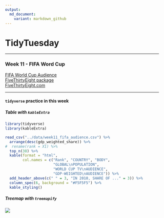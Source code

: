 ```yaml
---
output:
  md_document:
    variant: markdown_github
---
```

# TidyTuesday  

***  
### Week 11 - FIFA Word Cup

[FIFA World Cup Audience](https://github.com/rfordatascience/tidytuesday/blob/master/data/week11_fifa_audience.csv)    
[FiveThirtyEight package](https://github.com/rudeboybert/fivethirtyeight)    
[FiveThirtyEight.com](https://fivethirtyeight.com/features/how-to-break-fifa/)  

------------------------------------------------------------------------

#### `tidyverse` practice in this week

##### Table with `kableExtra`  
```r
library(tidyverse)
library(kableExtra)

read_csv("../data/week11_fifa_audience.csv") %>% 
  arrange(desc(gdp_weighted_share)) %>% 
#  rename(rank = X1) %>% 
  top_n(38) %>% 
  kable(format = "html",
        col.names = c("Rank", "COUNTRY", "BODY",
                      "GLOBAL\nPOPULATION",
                      "WORLD CUP TV\nAUDIENCE",
                      "GDP-WEIGHTED\nAUDIENCE")) %>% 
  add_header_above(c(" " = 3, "IN 2010, SHARE OF ..." = 3)) %>% 
  column_spec(6, background = "#F5F5F5") %>% 
  kable_styling()

```

##### Treemap with `treemapify`  
![](https://raw.githubusercontent.com/ChuliangXiao/tidytuesday/master/Week11/FIFA_TV.png)